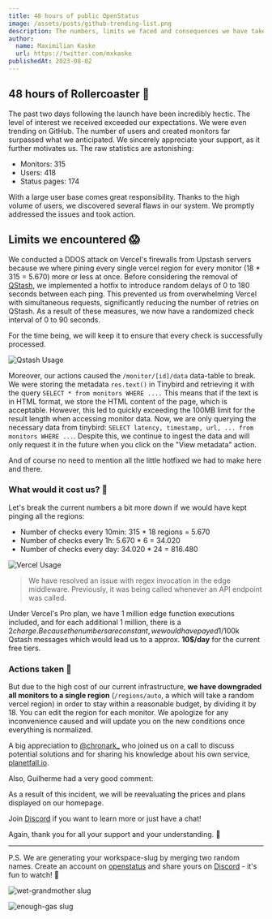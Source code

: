 ---
title: 48 hours of public OpenStatus
image: /assets/posts/github-trending-list.png
description: The numbers, limits we faced and consequences we have taken.
author:
  name: Maximilian Kaske
  url: https://twitter.com/mxkaske
publishedAt: 2023-08-02
---

## 48 hours of Rollercoaster 🎢

The past two days following the launch have been incredibly hectic. The level of
interest we received exceeded our expectations. We were even trending on GitHub.
The number of users and created monitors far surpassed what we anticipated. We
sincerely appreciate your support, as it further motivates us. The raw
statistics are astonishing:

- Monitors: 315
- Users: 418
- Status pages: 174

With a large user base comes great responsibility. Thanks to the high volume of
users, we discovered several flaws in our system. We promptly addressed the
issues and took action.

## Limits we encountered 😱

We conducted a DDOS attack on Vercel's firewalls from Upstash servers because we
where pining every single vercel region for every monitor (18 \* 315 = 5.670)
more or less at once. Before considering the removal of
[QStash](http://upstash.com/qstash?ref=openstatus), we implemented a hotfix to
introduce random delays of 0 to 180 seconds between each ping. This prevented us
from overwhelming Vercel with simultaneous requests, significantly reducing the
number of retries on QStash. As a result of these measures, we now have a
randomized check interval of 0 to 90 seconds.

For the time being, we will keep it to ensure that every check is successfully
processed.

<Image
  alt="Qstash Usage"
  src="/assets/posts/the-first-48-hours/qstash-usage.png"
  width={650}
  height={168}
/>

Moreover, our actions caused the `/monitor/[id]/data` data-table to break. We
were storing the metadata `res.text()` in Tinybird and retrieving it with the
query `SELECT * from monitors WHERE ....` This means that if the text is in HTML
format, we store the HTML content of the page, which is acceptable. However,
this led to quickly exceeding the 100MB limit for the result length when
accessing monitor data. Now, we are only querying the necessary data from
tinybird: `SELECT latency, timestamp, url, ... from monitors WHERE ...`. Despite
this, we continue to ingest the data and will only request it in the future when
you click on the "View metadata" action.

And of course no need to mention all the little hotfixed we had to make here and
there.

### What would it cost us? 💸

Let's break the current numbers a bit more down if we would have kept pinging
all the regions:

- Number of checks every 10min: 315 \* 18 regions = 5.670
- Number of checks every 1h: 5.670 \* 6 = 34.020
- Number of checks every day: 34.020 \* 24 = 816.480

<Image
  alt="Vercel Usage"
  src="/assets/posts/the-first-48-hours/vercel-usage.png"
  width={650}
  height={263}
/>

> We have resolved an issue with regex invocation in the edge middleware.
> Previously, it was being called whenever an API endpoint was called.

Under Vercel's Pro plan, we have 1 million edge function executions included,
and for each additional 1 million, there is a
$2 charge. Because the numbers are constant, we would have payed
1$/100k Qstash
messages which would lead us to a approx. **10$/day** for the current free
tiers.

### Actions taken 👷

But due to the high cost of our current infrastructure, **we have downgraded all
monitors to a single region** (`/regions/auto`, a which will take a random
vercel region) in order to stay within a reasonable budget, by dividing it
by 18. You can edit the region for each monitor. We apologize for any
inconvenience caused and will update you on the new conditions once everything
is normalized.

A big appreciation to [@chronark\_](https://twitter.com/chronark_) who joined us
on a call to discuss potential solutions and for sharing his knowledge about his
own service, [planetfall.io](https://planetfall.io).

Also, Guilherme had a very good comment:

<Tweet id="1686482013685940224" />

As a result of this incident, we will be reevaluating the prices and plans
displayed on our homepage.

Join [Discord](https://openstatus.dev/discord) if you want to learn more or just
have a chat!

Again, thank you for all your support and your understanding. 🙏

---

P.S. We are generating your workspace-slug by merging two random names. Create
an account on [openstatus](https://openstatus.dev) and share yours on
[Discord](https://openstatus.dev/discord) - it's fun to watch! 🍿

<Image
  alt="wet-grandmother slug"
  src="/assets/posts/the-first-48-hours/wet-grandmother-workspace-slug.png"
  width={400}
  height={100}
/>

<Image
  alt="enough-gas slug"
  src="/assets/posts/the-first-48-hours/enough-gas-workspace-slug.png"
  width={400}
  height={100}
/>
